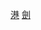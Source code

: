 {{Catnav|頁面分類|人物|各職業人物|运动员|击剑运动员}}
{{Catnav|頁面分類|...|各国运动员|中国运动员|香港運動員}}
{{Catnav|頁面分類|...|中国体育|香港體育|香港運動員}}
{{Catnav|頁面分類|...|中国体育|中国运动员|香港運動員}}

[[Category:中国击剑运动员|港]]
[[Category:香港運動員|劍]]